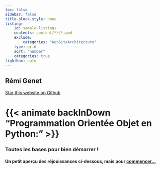 ```yaml
---
toc: false
sidebar: false
title-block-style: none
listing:
    id: sample-listings
    contents: content/**/*.qmd
    exclude:
        categories: "WebSiteArchitecture"
    type: grid
    sort: "number"
    categories: true
lightbox: auto
---
```


## Rémi Genet

```{=html}
<a class="github-button" href="https://github.com/remigenet/OOP_Python" data-icon="octicon-star" data-size="large" data-show-count="true" aria-label="Star this website on Github">Star this website on Github</a><script async defer src="https://buttons.github.io/buttons.js"></script>
```

# {{< animate backInDown "Programmation Orientée Objet en Python: " >}} 

### Toutes les bases pour bien démarrer !

#### Un petit aperçu des réjouissances ci-dessous, mais pour [[commencer...](content/Cours_1/1-Histoire.qmd)]{.animate__animated .animate__pulse .animate__infinite style="display:inline-block;"}




